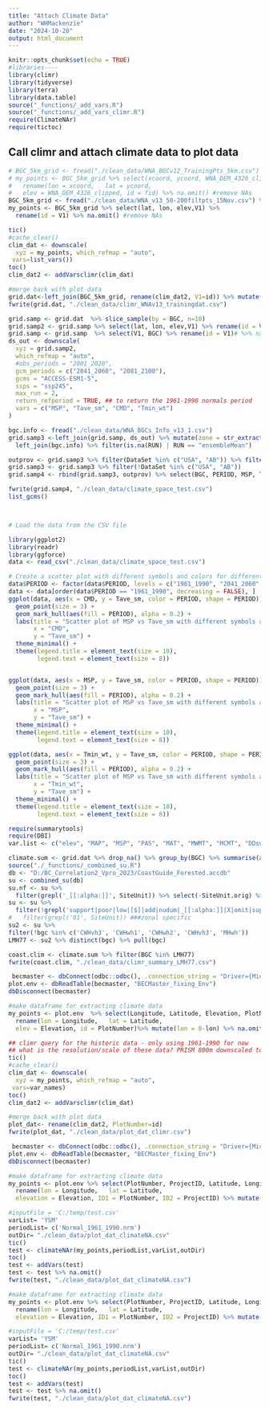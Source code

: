 ```yaml
---
title: "Attach Climate Data"
author: "WHMackenzie"
date: "2024-10-20"
output: html_document
---
```


```r
knitr::opts_chunk$set(echo = TRUE)
#libraries----
library(climr)
library(tidyverse)
library(terra)
library(data.table)
source("_functions/_add_vars.R")
source("_functions/_add_vars_climr.R")
require(ClimateNAr)
require(tictoc)
```

## Call climr and attach climate data to plot data

```r
# BGC_5km_grid <- fread("./clean_data/WNA_BGCv12_TrainingPts_5km.csv") %>% as_tibble()
# my_points <- BGC_5km_grid %>% select(xcoord, ycoord, WNA_DEM_4326_clipped, fid) %>%
#   rename(lon = xcoord,   lat = ycoord, 
#   elev = WNA_DEM_4326_clipped, id = fid) %>% na.omit() #remove NAs
BGC_5km_grid <- fread("./clean_data/WNA_v13_50-200filtpts_15Nov.csv") %>% as_tibble()
my_points <- BGC_5km_grid %>% select(lat, lon, elev,V1) %>%
  rename(id = V1) %>% na.omit() #remove NAs

tic()
#cache_clear()
clim_dat <- downscale(
  xyz = my_points, which_refmap = "auto", 
 vars=list_vars())
toc()
clim_dat2 <- addVarsclimr(clim_dat)

#merge back with plot data 
grid.dat<-left_join(BGC_5km_grid, rename(clim_dat2, V1=id)) %>% mutate(zone = str_extract(BGC, "([A-Z]+)")) %>% select(zone, everything())
fwrite(grid.dat, "./clean_data/climr_WNAv13_trainingdat.csv")


```


```r
grid.samp <- grid.dat  %>% slice_sample(by = BGC, n=10) 
grid.samp2 <- grid.samp %>% select(lat, lon, elev,V1) %>% rename(id = V1) 
grid.samp <- grid.samp  %>% select(V1, BGC) %>% rename(id = V1)# %>% na.omit()
ds_out <- downscale(
  xyz = grid.samp2,
  which_refmap = "auto",
  #obs_periods = "2001_2020",
  gcm_periods = c("2041_2060", "2081_2100"),
  gcms = "ACCESS-ESM1-5",
  ssps = "ssp245",
  max_run = 2,
  return_refperiod = TRUE, ## to return the 1961-1990 normals period
  vars = c("MSP", "Tave_sm", "CMD", "Tmin_wt")
)

bgc.info <- fread("./clean_data/WNA_BGCs_Info_v13_1.csv")
grid.samp3 <-left_join(grid.samp, ds_out) %>% mutate(zone = str_extract(BGC, "([A-Z]+)")) %>%
  left_join(bgc.info) %>% filter(is.na(RUN) | RUN == "ensembleMean")

outprov <- grid.samp3 %>% filter(DataSet %in% c("USA", "AB")) %>% filter(PERIOD == "1961_1990")
grid.samp3 <- grid.samp3 %>% filter(!DataSet %in% c("USA", "AB"))
grid.samp4 <- rbind(grid.samp3, outprov) %>% select(BGC, PERIOD, MSP, Tave_sm, CMD, Tmin_wt)

fwrite(grid.samp4, "./clean_data/climate_space_test.csv")
list_gcms()



# Load the data from the CSV file
```


```r
library(ggplot2)
library(readr)
library(ggforce)
data <- read_csv("./clean_data/climate_space_test.csv")

# Create a scatter plot with different symbols and colors for different PERIODs
data$PERIOD <- factor(data$PERIOD, levels = c("1961_1990", "2041_2060", "2081_2100"))
data <- data[order(data$PERIOD == "1961_1990", decreasing = FALSE), ]
ggplot(data, aes(x = CMD, y = Tave_sm, color = PERIOD, shape = PERIOD)) +
  geom_point(size = 3) +
  geom_mark_hull(aes(fill = PERIOD), alpha = 0.2) +
  labs(title = "Scatter plot of MSP vs Tave_sm with different symbols and colors for different PERIODs",
       x = "CMD",
       y = "Tave_sm") +
  theme_minimal() +
  theme(legend.title = element_text(size = 10),
        legend.text = element_text(size = 8))


ggplot(data, aes(x = MSP, y = Tave_sm, color = PERIOD, shape = PERIOD)) +
  geom_point(size = 3) +
  geom_mark_hull(aes(fill = PERIOD), alpha = 0.2) +
  labs(title = "Scatter plot of MSP vs Tave_sm with different symbols and colors for different PERIODs",
       x = "MSP",
       y = "Tave_sm") +
  theme_minimal() +
  theme(legend.title = element_text(size = 10),
        legend.text = element_text(size = 8))

ggplot(data, aes(x = Tmin_wt, y = Tave_sm, color = PERIOD, shape = PERIOD)) +
  geom_point(size = 3) +
  geom_mark_hull(aes(fill = PERIOD), alpha = 0.2) +
  labs(title = "Scatter plot of MSP vs Tave_sm with different symbols and colors for different PERIODs",
       x = "Tmin_wt",
       y = "Tave_sm") +
  theme_minimal() +
  theme(legend.title = element_text(size = 10),
        legend.text = element_text(size = 8))
```


```r
require(summarytools)
require(DBI)
var.list <- c("elev", "MAP", "MSP", "PAS", "MAT", "MWMT", "MCMT", "DDsub0", "DD5", "NFFD", "FFP", "EMT", "EXT", "CMD")

climate.sum <- grid.dat %>% drop_na() %>% group_by(BGC) %>% summarise(across(all_of(var.list), list(mean = mean, sd = sd, min = min, max = max)))
source("./_functions/_combined_su.R")
db <- "D:/BC_Correlation2_Vpro_2023/CoastGuide_Forested.accdb"
su <- combined_su(db)
su.nf <- su %>%
  filter(grepl('_[[:alpha:]]', SiteUnit)) %>% select(-SiteUnit.orig) %>% arrange(SiteUnit)
su <- su %>%
  filter(!grepl('support|poor|low|[$]|add|nudum|_[[:alpha:]]|X|omit|support', SiteUnit)) %>% select(-SiteUnit.orig) %>% arrange(SiteUnit)
#   filter(grepl('01', SiteUnit)) ###zonal specific
su2 <- su %>%
filter(!bgc %in% c('CWHvh3', 'CWHwh1', 'CWHwh2', 'CWHvh3', 'MHwh'))
LMH77 <- su2 %>% distinct(bgc) %>% pull(bgc)

coast.clim <- climate.sum %>% filter(BGC %in% LMH77)
fwrite(coast.clim, "./clean_data/climr_summary_LMH77.csv")
```


```r

 becmaster <- dbConnect(odbc::odbc(), .connection_string = "Driver={Microsoft Access Driver (*.mdb, *.accdb)}; DBQ=D:/BECMaster/BECMaster_fixing.accdb;")
plot.env <- dbReadTable(becmaster, "BECMaster_fixing_Env")
dbDisconnect(becmaster)

#make dataframe for extracting climate data
my_points <- plot.env  %>% select(Longitude, Latitude, Elevation, PlotNumber, ProjectID) %>%
  rename(lon = Longitude,   lat = Latitude, 
  elev = Elevation, id = PlotNumber)%>% mutate(lon = 0-lon) %>% na.omit() #remove NAs

## climr query for the historic data - only using 1961-1990 for now 
## what is the resolution/scale of these data? PRISM 800m downscaled to plot-level (accuracy of GPS points and elevation- double checks elev vals make bigger difference)
tic()
#cache_clear()
clim_dat <- downscale(
  xyz = my_points, which_refmap = "auto", 
 vars=var_names)
toc()
clim_dat2 <- addVarsclimr(clim_dat)

#merge back with plot data 
plot_dat<- rename(clim_dat2, PlotNumber=id)
fwrite(plot_dat, "./clean_data/plot_dat_climr.csv")

```

```r

 becmaster <- dbConnect(odbc::odbc(), .connection_string = "Driver={Microsoft Access Driver (*.mdb, *.accdb)}; DBQ=D:/BECMaster/BECMaster_fixing.accdb;")
plot.env <- dbReadTable(becmaster, "BECMaster_fixing_Env")
dbDisconnect(becmaster)

#make dataframe for extracting climate data
my_points <- plot.env %>% select(PlotNumber, ProjectID, Latitude, Longitude,  Elevation) %>%
  rename(lon = Longitude,   lat = Latitude, 
  elevation = Elevation, ID1 = PlotNumber, ID2 = ProjectID) %>% mutate(lon = 0-lon) %>% na.omit() 

#inputFile = 'C:/temp/test.csv' 
varList= 'YSM'  
periodList= c('Normal_1961_1990.nrm') 
outDir= "./clean_data/plot_dat_climateNA.csv"
tic()
test <- climateNAr(my_points,periodList,varList,outDir)
toc()
test <- addVars(test)
test <- test %>% na.omit()
fwrite(test, "./clean_data/plot_dat_climateNA.csv")

```
```r


#make dataframe for extracting climate data
my_points <- plot.env %>% select(PlotNumber, ProjectID, Latitude, Longitude,  Elevation) %>%
  rename(lon = Longitude,   lat = Latitude, 
  elevation = Elevation, ID1 = PlotNumber, ID2 = ProjectID) %>% mutate(lon = 0-lon) %>% na.omit() 

#inputFile = 'C:/temp/test.csv' 
varList= 'YSM'  
periodList= c('Normal_1961_1990.nrm') 
outDir= "./clean_data/plot_dat_climateNA.csv"
tic()
test <- climateNAr(my_points,periodList,varList,outDir)
toc()
test <- addVars(test)
test <- test %>% na.omit()
fwrite(test, "./clean_data/plot_dat_climateNA.csv")
```

